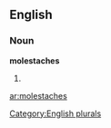 ==English==

===Noun===
'''molestaches'''

# {{plural of|[[molestache]]}}

[[Category:English plurals]]

[[ar:molestaches]]